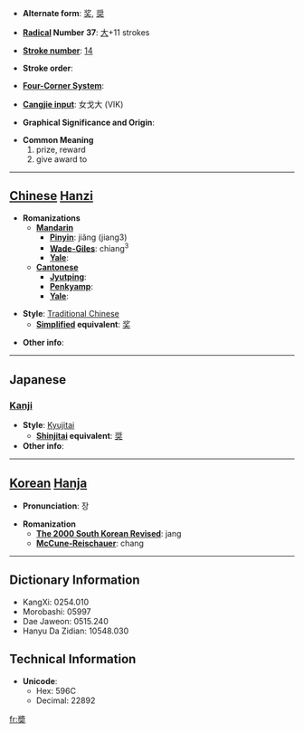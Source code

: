 * '''Alternate form''': [[奖]], [[奨]]

* '''[[Wiktionary:Chinese radical index| Radical]] Number 37''': [[Wiktionary:Chinese radical index 大|大]]+11 strokes

* '''[[Wiktionary:Chinese total strokes index|Stroke number]]''': [[Wiktionary:Chinese total strokes index 14|14]]

* '''Stroke order''': 

* '''[[Wiktionary:Chinese four corner index|Four-Corner System]]''': 

* '''[[Wiktionary:Chinese Cangjie index|Cangjie input]]''': 女戈大 (VIK)

* '''Graphical Significance and Origin''': 

* '''Common Meaning'''
*#prize, reward
*# give award to


----

== [[Chinese]] [[Hanzi]] ==

* '''Romanizations'''
** '''[[Mandarin]]'''
*** '''[[Pinyin]]''': jiǎng (jiang3)
*** '''[[Wade-Giles]]''': chiang<sup>3</sup>
*** '''[[Yale]]''': 
** '''[[Cantonese]]'''
*** '''[[Jyutping]]''':
*** '''[[Penkyamp]]''': 
*** '''[[Yale]]''': 

* '''Style''': [[Traditional Chinese]] 
** '''[[Simplified Chinese|Simplified]] equivalent''': [[奖]]

* '''Other info''': 

----

==Japanese==
===[[Kanji]]===
{{kanji|on readings=[[しょう]] (shō), [[そう]] (sō)
|kun readings=[[すすめる]] (susumeru)
}}
* '''Style''': [[Kyujitai]] 
** '''[[Shinjitai|Shinjitai]] equivalent''': [[奨]]
* '''Other info''':  

----

== [[Korean]] [[Hanja]] ==

* '''Pronunciation''': 장

* '''Romanization'''
** '''[[The 2000 South Korean Revised Romanization|The 2000 South Korean Revised]]''': jang
** '''[[McCune-Reischauer]]''': chang

----

== Dictionary Information ==

* KangXi: 0254.010
* Morobashi: 05997
* Dae Jaweon: 0515.240
* Hanyu Da Zidian: 10548.030

== Technical Information ==

* '''Unicode''':
** Hex: 596C
** Decimal: 22892

[[fr:奬]]